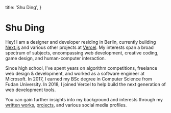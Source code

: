   title: 'Shu Ding',
}

# Shu Ding

Hey! I am a designer and developer residing in Berlin, currently building [Next.js](https://nextjs.org) and various other projects at [Vercel](https://vercel.com). My interests span a broad spectrum of subjects, encompassing web development, creative coding, game design, and human-computer interaction.

Since high school, I’ve spent years on algorithm competitions, freelance web design & development, and worked as a software engineer at Microsoft. In 2017, I earned my BSc degree in Computer Science from Fudan University. In 2018, I joined Vercel to help build the next generation of web development tools.

You can gain further insights into my background and interests through my [written works](/posts), [projects](/projects), and various social media profiles.
